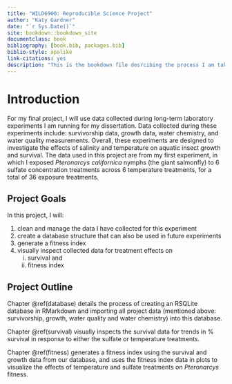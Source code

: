 ```yaml
--- 
title: "WILD6900: Reproducible Science Project"
author: "Katy Gardner"
date: "`r Sys.Date()`"
site: bookdown::bookdown_site
documentclass: book
bibliography: [book.bib, packages.bib]
biblio-style: apalike
link-citations: yes
description: "This is the bookdown file desrcibing the process I am taking in constructing my final project for WILD6900: Reproducible Science, a graduate course at Utah State University."
---
```


# Introduction

For my final project, I will use data collected during long-term laboratory experiments I am running for my dissertation. Data collected during these experiments include: survivorship data, growth data, water chemistry, and water quality measurements. Overall, these experiments are designed to investigate the effects of salinity and temperature on aquatic insect growth and survival. The data used in this project are from my first experiment, in which I exposed *Pteronarcys californica* nymphs (the giant salmonfly) to 6 sulfate concentration treatments across 6 temperature treatments, for a total of 36 exposure treatments.

## Project Goals
In this project, I will:

1. clean and manage the data I have collected for this experiment
2. create a database structure that can also be used in future experiments
3. generate a fitness index
4. visually inspect collected data for treatment effects on 
    i) survival and 
    ii) fitness index

## Project Outline 

Chapter \@ref(database) details the process of creating an RSQLite database in RMarkdown and importing all project data (mentioned above: survivorship, growth, water quality and water chemistry) into this database.

Chapter \@ref(survival) visually inspects the survival data for trends in % survival in response to either the sulfate or temperature treatments.

Chapter \@ref(fitness) generates a fitness index using the survival and growth data from our database, and uses the fitness index data in plots to visualize the effects of temperature and sulfate treatments on *Pteronarcys* fitness.